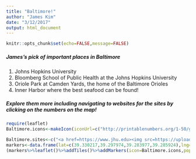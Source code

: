 ```yaml
---
title: "Baltimore!"
author: "James Kim"
date: "3/12/2017"
output: html_document
---
```


```r
knitr::opts_chunk$set(echo=FALSE,message=FALSE)
```

##### James's pick of important places in Baltimore

1. Johns Hopkins University
2. Bloomberg School of Public Health at the Johns Hopkins University
3. Oriole Park at Camden Yards, the home of the Baltimore Orioles
4. Inner Harbor where the best seafood can be found!

##### Explore them more including navigating to websites for the sites by clicking on the numbers on the map!

```r
require(leaflet)
Baltimore.icons<-makeIcon(iconUrl=c("http://printablenumbers.org/1-50/green/printable_number_1.jpg","http://printablenumbers.org/1-50/green/printable_number_2.jpg","http://printablenumbers.org/1-50/green/printable_number_3.jpg","http://printablenumbers.org/1-50/green/printable_number_4.jpg"),iconWidth=20,iconHeight=20)

Baltimore.sites<-c("<a href=https://www.jhu.edu><img src=https://upload.wikimedia.org/wikipedia/commons/thumb/1/1a/Gilman_Hall%2C_Johns_Hopkins_University%2C_Baltimore%2C_MD.jpg/2560px-Gilman_Hall%2C_Johns_Hopkins_University%2C_Baltimore%2C_MD.jpg alt='Johns Hopkins University' width=136><br>Johns Hopkins University<br>Baltimore, MD 21218</a>","<a href=http://www.jhsph.edu><img src=http://www.jhsph.edu/sebin/r/p/BaltimoreWide.jpg alt='Bloomberg School of Public Health' width = 188><br>Bloomberg School of Public Health<br>615 N. Wolfe, Baltimore, MD 21205</a>","<a href=http://baltimore.org/photo-tour/camden-yards-and-baltimore-orioles><img src=https://s-media-cache-ak0.pinimg.com/originals/46/56/7a/46567ad7b6d6fc64d33e104fde3d1911.jpg alt='Orioles Park at Camden Yards' width=204><br>Orioles Park at Camden Yards<br>333 W. Camden, Baltimore, MD  21201</a>","<a href=http://baltimore.org/article/baltimore-inner-harbor><img src=http://www.oddballescapes.com/wp-content/uploads/2012/11/Baltimore-Harbor-628x420.jpg alt='Inner Harbor' width=149><br>Inner Harbor, Baltimore, MD</a>")
markers<-data.frame(lat=c(39.330217,39.297974,39.283977,39.285924),lng=c(-76.620518,-76.59016739,-76.621683,-76.612085))
(markers%>%leaflet()%>%addTiles()%>%addMarkers(icon=Baltimore.icons,popup=Baltimore.sites)%>%addCircleMarkers(radius=12,weight=5,opacity=1,color='green'))
```

